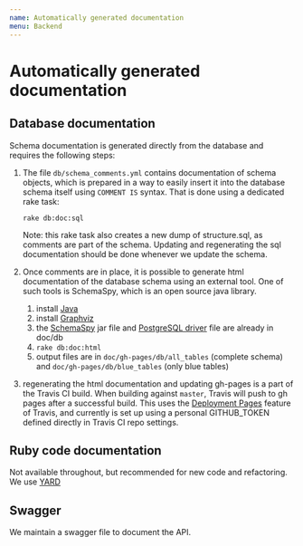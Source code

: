 ```yaml
---
name: Automatically generated documentation
menu: Backend
---
```


# Automatically generated documentation

## Database documentation

Schema documentation is generated directly from the database and requires the following steps:

1. The file `db/schema_comments.yml` contains documentation of schema objects, which is prepared in a way to easily insert it into the database schema itself using `COMMENT IS` syntax.
That is done using a dedicated rake task:

    `rake db:doc:sql`

    Note: this rake task also creates a new dump of structure.sql, as comments are part of the schema. Updating and regenerating the sql documentation should be done whenever we update the schema.
2. Once comments are in place, it is possible to generate html documentation of the database schema using an external tool. One of such tools is SchemaSpy, which is an open source java library.
    1. install [Java](http://www.oracle.com/technetwork/java/javase/downloads/index.html)
    2. install [Graphviz](http://www.graphviz.org/)
    3. the [SchemaSpy](http://schemaspy.readthedocs.io/en/latest/index.html) jar file and [PostgreSQL driver](https://jdbc.postgresql.org/download.html) file are already in doc/db
    4. `rake db:doc:html`
    5. output files are in `doc/gh-pages/db/all_tables` (complete schema) and `doc/gh-pages/db/blue_tables` (only blue tables)
3. regenerating the html documentation and updating gh-pages is a part of the Travis CI build. When building against `master`, Travis will push to gh pages after a successful build. This uses the [Deployment Pages](https://docs.travis-ci.com/user/deployment/pages/) feature of Travis, and currently is set up using a personal GITHUB_TOKEN defined directly in Travis CI repo settings.


## Ruby code documentation

Not available throughout, but recommended for new code and refactoring. We use [YARD](https://www.rubydoc.info/gems/yard/file/docs/GettingStarted.md)

## Swagger

We maintain a swagger file to document the API.
